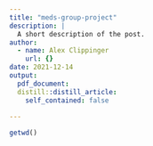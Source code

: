 ```yaml
---
title: "meds-group-project"
description: |
  A short description of the post.
author:
  - name: Alex Clippinger
    url: {}
date: 2021-12-14
output:
  pdf_document:
  distill::distill_article:
    self_contained: false
  
---
```


```r
getwd()
```

